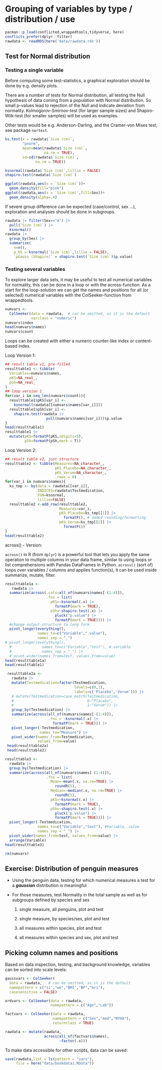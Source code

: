 # Grouping of variables by type / distribution / use

```r
pacman::p_load(conflicted,wrappedtools,tidyverse, here)
conflicts_prefer(dplyr::filter)
rawdata <- readRDS(here('data/rawdata.rds'))
```

## Test for Normal distribution

### Testing a single variable

Before computing some test-statistics, a graphical exploration should be done by e.g. density plots.

There are a number of tests for Normal distribution, all testing the Null hypothesis of data coming from a population with Normal distribution. So small p-values lead to rejection of the Null and indicate deviation from normality. Kolmogorov-Smirnov-test (for larger sample sizes) and Shapiro-Wilk-test (for smaller samples) will be used as examples.

Other tests would be e.g. Anderson-Darling, and the Cramer-von Mises test, see package `nortest`.

```r
ks.test(x = rawdata$`Size (cm)`,
        "pnorm",
        mean=mean(rawdata$`Size (cm)`, 
                  na.rm = TRUE),
        sd=sd(rawdata$`Size (cm)`, 
              na.rm = TRUE))

ksnormal(rawdata$`Size (cm)`,lillie = FALSE)
shapiro.test(rawdata$`Size (cm)`)

ggplot(rawdata,aes(x = `Size (cm)`))+
  geom_density(fill="pink")
ggplot(rawdata,aes(x = `Size (cm)`,fill=Sex))+
  geom_density(alpha=.4)
```

If severe group difference can be expected (case/control, sex ...), exploration and analyses should be done in subgroups.

```r
rawdata |> filter(Sex=="m") |> 
  pull(`Size (cm)`) |> 
  ksnormal()
rawdata |> 
  group_by(Sex) |>
  summarize(
    n=n(),
    p_KS = ksnormal(`Size (cm)`,lillie = FALSE),
    `pGauss (Shapiro)` = shapiro.test(`Size (cm)`)$p.value)
```

### Testing several variables

To explore larger data sets, it may be useful to test all numerical variables for normality, this can be done in a loop or with the across-function. As a start for the loop-solution we can get the names and positions for all (or selected) numerical variables with the ColSeeker-function from wrappedtools.

```r
numvars <- 
  ColSeeker(data = rawdata,  # can be omitted, as it is the default 
            varclass = "numeric")
numvars$index
head(numvars$names)
numvars$count
```

Loops can be created with either a numeric counter-like index or content-based index.

Loop Version 1:

```r
## result table v1, pre-filled
resulttable1 <- tibble(
  Variables=numvars$names,
  pKS=NA_real_,
  pSh=NA_real_
)
## loop version 1
for(var_i in seq_len(numvars$count)){
  resulttable1$pKS[var_i] <-
    ksnormal(rawdata[[numvars$names[var_i]]])
  resulttable1$pSh[var_i] <- 
    shapiro.test(rawdata |> 
                   pull(numvars$names[var_i]))$p.value
}
head(resulttable1)
resulttable1 |> 
  mutate(pKS=formatP(pKS,ndigits=5),
         pSh=formatP(pSh,mark = T))
```

Loop Version 2:

```r
## result table v2, just structure
resulttable2 <- tibble(Measures=NA_character_,
                       pKS_Placebo=NA_character_,
                       pKS_Verum=NA_character_,
                       .rows = 0)
for(var_i in numvars$names){
  ks_tmp <- by(data = rawdata[[var_i]], 
               INDICES=rawdata$Testmedication,
               FUN=ksnormal,
               lillie=FALSE)
  resulttable2 <-add_row(resulttable2,   
                         Measures=var_i,
                         pKS_Placebo=ks_tmp[[1]] |> 
                           formatP(), # added rounding/formatting
                         pKS_Verum=ks_tmp[[2]] |> 
                           formatP())
}
head(resulttable2)
```

across() - Version:

`across()` in R (from `dplyr`) is a powerful tool that lets you apply the same operation to multiple columns in your data frame, similar to using loops or list comprehensions with Pandas DataFrames in Python. `across()` (sort of) loops over variables / columns and applies function(s), it can be used inside summarize, mutate, filter.

```r
resulttable1a <- 
   rawdata |> 
  summarize(across(.cols=all_of(numvars$names[-(1:4)]),
                   .fns = list(
                     pKS=~ksnormal(.x) |> 
                       formatP(mark = TRUE),
                     pSh=~shapiro.test(.x) |> 
                       pluck("p.value") |> 
                       formatP(mark = TRUE)))) |> 
  #change output structure to long form
  pivot_longer(everything(),
               names_to=c("Variable",".value"), 
               names_sep = "_")  
# pivot_longer(everything(),
  #              names_to=c("Variable","test"), #.variable
  #              names_sep = "_") |> 
  # pivot_wider(names_from=test, values_from=value)
head(resulttable1a)
head(resulttable1)

 resulttable2a <- 
   rawdata |> 
   mutate(Testmedication=factor(Testmedication,
                                levels=c(0,1),
                                labels=c('Placebo','Verum'))) |>
   # mutate(Testmedication=case_match(Testmedication,
   #                                  0~"Placebo",
   #                                  1~"Verum")) |> 
   group_by(Testmedication) |>
   summarize(across(all_of(numvars$names[-(1:4)]),
                    .fns = ~ksnormal(.x) |> 
                      formatP(mark = TRUE))) |> 
   pivot_longer(-Testmedication,
                names_to="Measure") |> 
   pivot_wider(names_from=Testmedication,
               values_from=value)
 head(resulttable2a)
 head(resulttable2)

resulttable3 <- 
  rawdata |> 
  group_by(Testmedication) |>
  summarize(across(all_of(numvars$names[-(1:4)]),
                   .fns = list(
                     Mean=~mean(.x, na.rm=TRUE) |> 
                       roundR(5),
                     Median=~median(.x, na.rm=TRUE) |> 
                       roundR(5),
                     pKS=~ksnormal(.x) |> 
                       formatP(mark = TRUE),
                     pSh=~shapiro.test(.x) |> 
                       pluck("p.value") |> 
                       formatP(mark = TRUE)))) |> 
  pivot_longer(-Testmedication,
               names_to=c("Variable","test"), #Variable,.value
               names_sep = "_") |> 
  pivot_wider(names_from=test, values_from=value) |> 
  arrange(Variable)
head(resulttable3)

rm(numvars)
```

## Exercise: Distribution of penguin measures

-    Using the penguin data, testing for which numerical measures a test for a ***gaussian*** distribution is meaningful

-   For those measures, test Normality in the total sample as well as for subgroups defined by species and sex

    1.  single measure, all penguins, plot and test

    2.  single measure, by species/sex, plot and test

    3.  all measures within species, plot and test

    4.  all measures within species and sex, plot and test

## Picking column names and positions

Based on data inspection, testing, and background knowledge, variables can be sorted into scale levels:

```r
gaussvars <- ColSeeker(
  data = rawdata,   # can be omitted, as it is the default
  namepattern = c("si","we","BMI","BP","mri"),
  casesensitive = FALSE)

ordvars <- ColSeeker(data = rawdata, 
                     namepattern = c("Age","Lab"))

factvars <- ColSeeker(data = rawdata,
                      namepattern = c("Sex","med","NYHA"),
                      returnclass = TRUE)

rawdata <- mutate(rawdata,
                  across(all_of(factvars$names),
                         ~factor(.x)))
```

To make data accessible for other scripts, data can be saved:

```r
save(rawdata,list = ls(pattern = "vars"),
     file = here("data/bookdata1.RData"))
```
